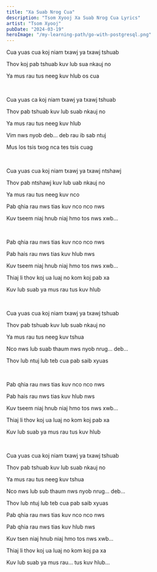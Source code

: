 ```yaml
---
title: "Xa Suab Nrog Cua"
description: "Tsom Xyooj Xa Suab Nrog Cua Lyrics"
artist: "Tsom Xyooj"
pubDate: "2024-03-19"
heroImage: "/my-learning-path/go-with-postgresql.png"
---
```


Cua yuas cua koj niam txawj ya txawj tshuab

Thov koj pab tshuab kuv lub sua nkauj no

Ya mus rau tus neeg kuv hlub os cua

<br />

Cua yuas ca koj niam txawj ya txawj tshuab

Thov pab tshuab kuv lub suab nkauj no

Ya mus rau tus neeg kuv hlub

Vim nws nyob deb... deb rau ib sab ntuj

Mus los tsis txog nca tes tsis cuag

<br />

Cua yuas cua koj niam txawj ya txawj ntshawj

Thov pab ntshawj kuv lub uab nkauj no

Ya mus rau tus neeg kuv nco

Pab qhia rau nws tias kuv nco nco nws

Kuv tseem niaj hnub niaj hmo tos nws xwb...

<br />

Pab qhia rau nws tias kuv nco nco nws

Pab hais rau nws tias kuv hlub nws

Kuv tseem niaj hnub niaj hmo tos nws xwb...

Thiaj li thov koj ua luaj no kom koj pab xa

Kuv lub suab ya mus rau tus kuv hlub

<br />

Cua yuas cua koj niam txawj ya txawj tshuab

Thov pab tshuab kuv lub suab nkauj no

Ya mus rau tus neeg kuv tshua

Nco nws lub suab thaum nws nyob nrug... deb...

Thov lub ntuj lub teb cua pab saib xyuas

<br />

Pab qhia rau nws tias kuv nco nco nws

Pab hais rau nws tias kuv hlub nws

Kuv tseem niaj hnub niaj hmo tos nws xwb...

Thiaj li thov koj ua luaj no kom koj pab xa

Kuv lub suab ya mus rau tus kuv hlub

<br />

Cua yuas cua koj niam txawj ya txawj tshuab

Thov pab tshuab kuv lub suab nkauj no

Ya mus rau tus neeg kuv tshua

Nco nws lub sub thaum nws nyob nrug... deb...

Thov lub ntuj lub teb cua pab saib xyuas

Pab qhia rau nws tias kuv nco nco nws

Pab qhia rau nws tias kuv hlub nws

Kuv tsen niaj hnub niaj hmo tos nws xwb...

Thiaj li thov koj ua luaj no kom koj pa xa

Kuv lub suab ya mus rau... tus kuv hlub...
